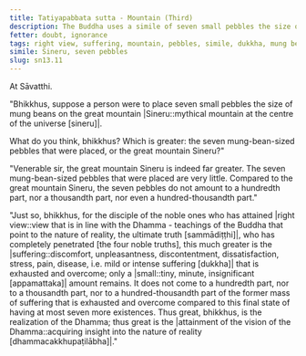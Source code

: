 ```yaml
---
title: Tatiyapabbata sutta - Mountain (Third)
description: The Buddha uses a simile of seven small pebbles the size of mung beans placed on the great mountain Sineru to contrast the extent of suffering that is exhausted and overcome by a disciple of the noble ones who has attained right view.
fetter: doubt, ignorance
tags: right view, suffering, mountain, pebbles, simile, dukkha, mung beans, Sineru, sn, sn12-21, sn13
simile: Sineru, seven pebbles
slug: sn13.11
---
```


At Sāvatthi.

"Bhikkhus, suppose a person were to place seven small pebbles the size of mung beans on the great mountain |Sineru::mythical mountain at the centre of the universe [sineru]|.

What do you think, bhikkhus? Which is greater: the seven mung-bean-sized pebbles that were placed, or the great mountain Sineru?"

"Venerable sir, the great mountain Sineru is indeed far greater. The seven mung-bean-sized pebbles that were placed are very little. Compared to the great mountain Sineru, the seven pebbles do not amount to a hundredth part, nor a thousandth part, nor even a hundred-thousandth part."

"Just so, bhikkhus, for the disciple of the noble ones who has attained |right view::view that is in line with the Dhamma - teachings of the Buddha that point to the nature of reality, the ultimate truth [sammādiṭṭhi]|, who has completely penetrated [the four noble truths], this much greater is the |suffering::discomfort, unpleasantness, discontentment, dissatisfaction, stress, pain, disease, i.e. mild or intense suffering [dukkha]| that is exhausted and overcome; only a |small::tiny, minute, insignificant [appamattaka]| amount remains. It does not come to a hundredth part, nor to a thousandth part, nor to a hundred-thousandth part of the former mass of suffering that is exhausted and overcome compared to this final state of having at most seven more existences. Thus great, bhikkhus, is the realization of the Dhamma; thus great is the |attainment of the vision of the Dhamma::acquiring insight into the nature of reality [dhammacakkhupaṭilābha]|."